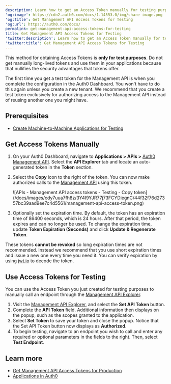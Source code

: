 ```yaml
---
description: Learn how to get an Access Token manually for testing purposes.
'og:image': https://cdn2.auth0.com/docs/1.14553.0/img/share-image.png
'og:title': Get Management API Access Tokens for Testing
'og:url': https://auth0.com/docs/
permalink: get-management-api-access-tokens-for-testing
title: Get Management API Access Tokens for Testing
'twitter:description': Learn how to get an Access Token manually for testing purposes.
'twitter:title': Get Management API Access Tokens for Testing
---
```

<Warning>

This method for obtaining Access Tokens is **only for test purposes**. Do not get manually long-lived tokens and use them in your applications because that nullifies the security advantages that tokens offer.

</Warning>

The first time you get a test token for the <Tooltip tip="Management API: A product to allow customers to perform administrative tasks." cta="View Glossary" href="/docs/glossary?term=Management+API">Management API</Tooltip> is when you complete the configuration in the <Tooltip tip="Auth0 Dashboard: Auth0's main product to configure your services." cta="View Glossary" href="/docs/glossary?term=Auth0+Dashboard">Auth0 Dashboard</Tooltip>. You won't have to do this again unless you create a new tenant. We recommend that you create a test token exclusively for authorizing access to the Management API instead of reusing another one you might have.

## Prerequisites

* [Create Machine-to-Machine Applications for Testing](/docs/get-started/apis/create-m2m-app-test)

## Get Access Tokens Manually

1. On your Auth0 Dashboard, navigate to **Applications > APIs >**  [Auth0 Management API](https://manage.auth0.com/#/apis/management/explorer). Select the **API Explorer** tab and locate an auto-generated token in the **Token** section.
2. Select the **Copy** icon to the right of the token. You can now make authorized calls to the [Management API](https://auth0.com/docs/api/management/v2) using this token.

   <Frame>![APIs - Management API access tokens - Testing - Copy token](/docs/images/cdy7uua7fh8z/3Y4I9YJR77j73FCYDiegnC/44f32f76d27357bc39aad9ee7c4d5561/management-api-access-token.png)</Frame>
3. Optionally set the expiration time. By default, the token has an expiration time of 86400 seconds, which is 24 hours. After that period, the token expires and can no longer be used. To change the expiration time, update **Token Expiration (Seconds)** and click **Update & Regenerate Token**.

<Warning>

These tokens **cannot be revoked** so long expiration times are not recommended. Instead we recommend that you use short expiration times and issue a new one every time you need it. You can verify expiration by using [jwt.io](https://jwt.io/) to decode the token.

</Warning>

## Use Access Tokens for Testing

You can use the <Tooltip tip="Access Token: Authorization credential, in the form of an opaque string or JWT, used to access an API." cta="View Glossary" href="/docs/glossary?term=Access+Token">Access Token</Tooltip> you just created for testing purposes to manually call an endpoint through the [Management API Explorer](https://auth0.com/docs/api/management/v2).

1. Visit the [Management API Explorer](https://auth0.com/docs/api/management/v2#!), and select the **Set API Token** button.
2. Complete the **API Token** field. Additional information then displays on the popup, such as the scopes granted to the application.
3. Select **Set Token** to save your token and close the popup. Notice that the Set API Token button now displays as **Authorized**.
4. To begin testing, navigate to an endpoint you wish to call and enter any required or optional parameters in the fields to the right. Then, select **Test Endpoint**.

## Learn more

* [Get Management API Access Tokens for Production](/docs/secure/tokens/access-tokens/management-api-access-tokens/get-management-api-access-tokens-for-production)
* [Applications in Auth0](/docs/get-started/applications)